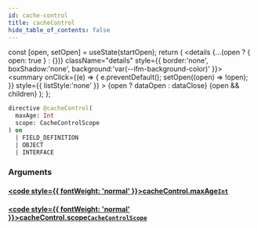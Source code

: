 ```yaml
---
id: cache-control
title: cacheControl
hide_table_of_contents: false
---
```









  const [open, setOpen] = useState(startOpen);
  return (
    <details {...(open ? { open: true } : {})} className="details" style={{ border:'none', boxShadow:'none', background:'var(--ifm-background-color)' }}>
      <summary
        onClick={(e) => {
          e.preventDefault();
          setOpen((open) => !open);
        }}
        style={{ listStyle:'none' }}
      >
      {open ? dataOpen : dataClose}
      </summary>
      {open && children}
    </details>
  );
};











```graphql
directive @cacheControl(
  maxAge: Int
  scope: CacheControlScope
) on 
  | FIELD_DEFINITION
  | OBJECT
  | INTERFACE
```




### Arguments

#### [<code style={{ fontWeight: 'normal' }}>cacheControl.<b>maxAge</b></code>](#)<Bullet />[`Int`](/scalars/int) <Badge class="badge badge--secondary" text="scalar"/> 
> 
> 
> 
> 

#### [<code style={{ fontWeight: 'normal' }}>cacheControl.<b>scope</b></code>](#)<Bullet />[`CacheControlScope`](/enums/cache-control-scope) <Badge class="badge badge--secondary" text="enum"/> 
> 
> 
> 
> 



